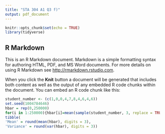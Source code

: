 ```yaml
---
title: "STA 304 A1 Q3 f)"
output: pdf_document
---
```


```r
knitr::opts_chunk$set(echo = TRUE)
library(tidyverse)
```

## R Markdown

This is an R Markdown document. Markdown is a simple formatting syntax for authoring HTML, PDF, and MS Word documents. For more details on using R Markdown see <http://rmarkdown.rstudio.com>.

When you click the **Knit** button a document will be generated that includes both content as well as the output of any embedded R code chunks within the document. You can embed an R code chunk like this:

```r
student_number <- (c(1,0,0,4,7,8,4,6,4,6))
set.seed(1004784646)
hbar = rep(0,250000)
for(i in 1:250000){hbar[i]=mean(sample(student_number, 3, replace = TRUE))}
tibble(
'Mean' = round(mean(hbar), digits = 3), 
'Variance' = round(var(hbar), digits = 3))
```

